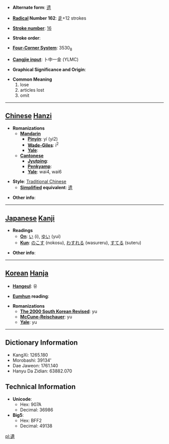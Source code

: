 * '''Alternate form''': [[遗]]

* '''[[Wiktionary:Chinese radical index| Radical]] Number 162''': [[Wiktionary:Chinese radical index 辵|辵]]+12 strokes

* '''[[Wiktionary:Chinese total strokes index|Stroke number]]''': [[Wiktionary:Chinese total strokes index 16|16]]

* '''Stroke order''': 

* '''[[Wiktionary:Chinese four corner index|Four-Corner System]]''': 3530<sub>8</sub>

* '''[[Wiktionary:Chinese Cangjie index|Cangjie input]]''': 卜中一金 (YLMC)

* '''Graphical Significance and Origin''': 

* '''Common Meaning'''
*#lose
*# articles lost
*# omit


----

== [[Chinese]] [[Hanzi]] ==

* '''Romanizations'''
** '''[[Mandarin]]'''
*** '''[[Pinyin]]''': yí (yi2)
*** '''[[Wade-Giles]]''': i<sup>2</sup>
*** '''[[Yale]]''': 
** '''[[Cantonese]]'''
*** '''[[Jyutping]]''':
*** '''[[Penkyamp]]''': 
*** '''[[Yale]]''': wai4, wai6

* '''Style''': [[Traditional Chinese]] 
** '''[[Simplified Chinese|Simplified]] equivalent''': [[遗]]

* '''Other info''': 

----

== [[Japanese]] [[Kanji]] ==

* '''Readings'''
** '''[[On]]''': [[い]] (i), [[ゆい]] (yui)
** '''[[Kun]]''': [[のこす]] (nokosu), [[わすれる]] (wasureru), [[すてる]] (suteru)

* '''Other info''':  

----

== [[Korean]] [[Hanja]] ==

* '''[[Hangeul]]''': 유

* '''[[Eumhun]] reading''': 

* '''Romanizations'''
** '''[[The 2000 South Korean Revised Romanization|The 2000 South Korean Revised]]''': yu
** '''[[McCune-Reischauer]]''': yu
** '''[[Yale]]''': yu

----

== Dictionary Information ==

* KangXi: 1265.180
* Morobashi: 39134'
* Dae Jaweon: 1761.140
* Hanyu Da Zidian: 63882.070

== Technical Information ==

* '''Unicode''':
** Hex: 907A
** Decimal: 36986
* '''Big5''':
** Hex: BFF2
** Decimal: 49138

[[pl:遺]]